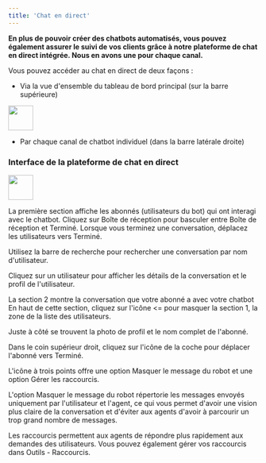 ```yaml
---
title: 'Chat en direct'
---
```

**En plus de pouvoir créer des chatbots automatisés, vous pouvez également assurer le suivi de vos clients grâce à notre plateforme de chat en direct intégrée. Nous en avons une pour chaque canal.**

Vous pouvez accéder au chat en direct de deux façons :

- Via la vue d'ensemble du tableau de bord principal (sur la barre supérieure)

<img height="50" src="https://clickway.fr/wp-content/uploads/2024/03/SCR-20240317-puba-2-1.png" />

- Par chaque canal de chatbot individuel (dans la barre latérale droite)

### Interface de la plateforme de chat en direct

<img height="50" src="https://clickway.fr/wp-content/uploads/2024/03/SCR-20240317-pvjp.png" />

La première section affiche les abonnés (utilisateurs du bot) qui ont interagi avec le chatbot.
Cliquez sur Boîte de réception pour basculer entre Boîte de réception et Terminé. Lorsque vous terminez une conversation, déplacez les utilisateurs vers Terminé.

Utilisez la barre de recherche pour rechercher une conversation par nom d'utilisateur.

Cliquez sur un utilisateur pour afficher les détails de la conversation et le profil de l'utilisateur.

La section 2 montre la conversation que votre abonné a avec votre chatbot
En haut de cette section, cliquez sur l'icône <= pour masquer la section 1, la zone de la liste des utilisateurs.

Juste à côté se trouvent la photo de profil et le nom complet de l'abonné.

Dans le coin supérieur droit, cliquez sur l'icône de la coche pour déplacer l'abonné vers Terminé.

L'icône à trois points offre une option Masquer le message du robot et une option Gérer les raccourcis.

L'option Masquer le message du robot répertorie les messages envoyés uniquement par l'utilisateur et l'agent, ce qui vous permet d'avoir une vision plus claire de la conversation et d'éviter aux agents d'avoir à parcourir un trop grand nombre de messages.

Les raccourcis permettent aux agents de répondre plus rapidement aux demandes des utilisateurs. Vous pouvez également gérer vos raccourcis dans Outils - Raccourcis.
